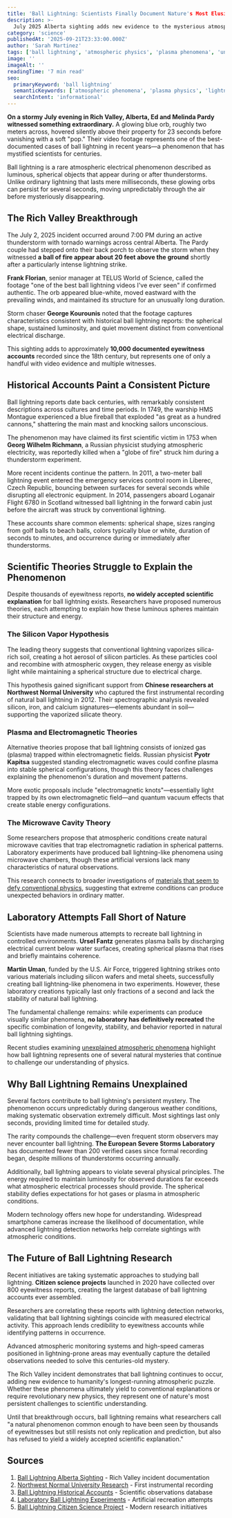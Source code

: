 ```yaml
---
title: 'Ball Lightning: Scientists Finally Document Nature's Most Elusive Phenomenon'
description: >-
  July 2025 Alberta sighting adds new evidence to the mysterious atmospheric phenomenon that has puzzled researchers for centuries.
category: 'science'
publishedAt: '2025-09-21T23:33:00.000Z'
author: 'Sarah Martinez'
tags: ['ball lightning', 'atmospheric physics', 'plasma phenomena', 'unexplained science', 'lightning research', 'Alberta sighting']
image: ''
imageAlt: ''
readingTime: '7 min read'
seo:
  primaryKeyword: 'ball lightning'
  semanticKeywords: ['atmospheric phenomena', 'plasma physics', 'lightning research', 'electrical discharge', 'atmospheric science']
  searchIntent: 'informational'
---
```


**On a stormy July evening in Rich Valley, Alberta, Ed and Melinda Pardy witnessed something extraordinary.** A glowing blue orb, roughly two meters across, hovered silently above their property for 23 seconds before vanishing with a soft "pop." Their video footage represents one of the best-documented cases of ball lightning in recent years—a phenomenon that has mystified scientists for centuries.

Ball lightning is a rare atmospheric electrical phenomenon described as luminous, spherical objects that appear during or after thunderstorms. Unlike ordinary lightning that lasts mere milliseconds, these glowing orbs can persist for several seconds, moving unpredictably through the air before mysteriously disappearing.

## The Rich Valley Breakthrough

The July 2, 2025 incident occurred around 7:00 PM during an active thunderstorm with tornado warnings across central Alberta. The Pardy couple had stepped onto their back porch to observe the storm when they witnessed **a ball of fire appear about 20 feet above the ground** shortly after a particularly intense lightning strike.

**Frank Florian**, senior manager at TELUS World of Science, called the footage "one of the best ball lightning videos I've ever seen" if confirmed authentic. The orb appeared blue-white, moved eastward with the prevailing winds, and maintained its structure for an unusually long duration.

Storm chaser **George Kourounis** noted that the footage captures characteristics consistent with historical ball lightning reports: the spherical shape, sustained luminosity, and quiet movement distinct from conventional electrical discharge.

This sighting adds to approximately **10,000 documented eyewitness accounts** recorded since the 18th century, but represents one of only a handful with video evidence and multiple witnesses.

## Historical Accounts Paint a Consistent Picture

Ball lightning reports date back centuries, with remarkably consistent descriptions across cultures and time periods. In 1749, the warship HMS Montague experienced a blue fireball that exploded "as great as a hundred cannons," shattering the main mast and knocking sailors unconscious.

The phenomenon may have claimed its first scientific victim in 1753 when **Georg Wilhelm Richmann**, a Russian physicist studying atmospheric electricity, was reportedly killed when a "globe of fire" struck him during a thunderstorm experiment.

More recent incidents continue the pattern. In 2011, a two-meter ball lightning event entered the emergency services control room in Liberec, Czech Republic, bouncing between surfaces for several seconds while disrupting all electronic equipment. In 2014, passengers aboard Loganair Flight 6780 in Scotland witnessed ball lightning in the forward cabin just before the aircraft was struck by conventional lightning.

These accounts share common elements: spherical shape, sizes ranging from golf balls to beach balls, colors typically blue or white, duration of seconds to minutes, and occurrence during or immediately after thunderstorms.

## Scientific Theories Struggle to Explain the Phenomenon

Despite thousands of eyewitness reports, **no widely accepted scientific explanation** for ball lightning exists. Researchers have proposed numerous theories, each attempting to explain how these luminous spheres maintain their structure and energy.

### The Silicon Vapor Hypothesis

The leading theory suggests that conventional lightning vaporizes silica-rich soil, creating a hot aerosol of silicon particles. As these particles cool and recombine with atmospheric oxygen, they release energy as visible light while maintaining a spherical structure due to electrical charge.

This hypothesis gained significant support from **Chinese researchers at Northwest Normal University** who captured the first instrumental recording of natural ball lightning in 2012. Their spectrographic analysis revealed silicon, iron, and calcium signatures—elements abundant in soil—supporting the vaporized silicate theory.

### Plasma and Electromagnetic Theories

Alternative theories propose that ball lightning consists of ionized gas (plasma) trapped within electromagnetic fields. Russian physicist **Pyotr Kapitsa** suggested standing electromagnetic waves could confine plasma into stable spherical configurations, though this theory faces challenges explaining the phenomenon's duration and movement patterns.

More exotic proposals include "electromagnetic knots"—essentially light trapped by its own electromagnetic field—and quantum vacuum effects that create stable energy configurations.

### The Microwave Cavity Theory

Some researchers propose that atmospheric conditions create natural microwave cavities that trap electromagnetic radiation in spherical patterns. Laboratory experiments have produced ball lightning-like phenomena using microwave chambers, though these artificial versions lack many characteristics of natural observations.

This research connects to broader investigations of [materials that seem to defy conventional physics](/science/materials-defy-physics-laws-impossible-properties), suggesting that extreme conditions can produce unexpected behaviors in ordinary matter.

## Laboratory Attempts Fall Short of Nature

Scientists have made numerous attempts to recreate ball lightning in controlled environments. **Ursel Fantz** generates plasma balls by discharging electrical current below water surfaces, creating spherical plasma that rises and briefly maintains coherence.

**Martin Uman**, funded by the U.S. Air Force, triggered lightning strikes onto various materials including silicon wafers and metal sheets, successfully creating ball lightning-like phenomena in two experiments. However, these laboratory creations typically last only fractions of a second and lack the stability of natural ball lightning.

The fundamental challenge remains: while experiments can produce visually similar phenomena, **no laboratory has definitively recreated** the specific combination of longevity, stability, and behavior reported in natural ball lightning sightings.

Recent studies examining [unexplained atmospheric phenomena](/science/scientific-mysteries-puzzle-researchers) highlight how ball lightning represents one of several natural mysteries that continue to challenge our understanding of physics.

## Why Ball Lightning Remains Unexplained

Several factors contribute to ball lightning's persistent mystery. The phenomenon occurs unpredictably during dangerous weather conditions, making systematic observation extremely difficult. Most sightings last only seconds, providing limited time for detailed study.

The rarity compounds the challenge—even frequent storm observers may never encounter ball lightning. **The European Severe Storms Laboratory** has documented fewer than 200 verified cases since formal recording began, despite millions of thunderstorms occurring annually.

Additionally, ball lightning appears to violate several physical principles. The energy required to maintain luminosity for observed durations far exceeds what atmospheric electrical processes should provide. The spherical stability defies expectations for hot gases or plasma in atmospheric conditions.

Modern technology offers new hope for understanding. Widespread smartphone cameras increase the likelihood of documentation, while advanced lightning detection networks help correlate sightings with atmospheric conditions.

## The Future of Ball Lightning Research

Recent initiatives are taking systematic approaches to studying ball lightning. **Citizen science projects** launched in 2020 have collected over 800 eyewitness reports, creating the largest database of ball lightning accounts ever assembled.

Researchers are correlating these reports with lightning detection networks, validating that ball lightning sightings coincide with measured electrical activity. This approach lends credibility to eyewitness accounts while identifying patterns in occurrence.

Advanced atmospheric monitoring systems and high-speed cameras positioned in lightning-prone areas may eventually capture the detailed observations needed to solve this centuries-old mystery.

The Rich Valley incident demonstrates that ball lightning continues to occur, adding new evidence to humanity's longest-running atmospheric puzzle. Whether these phenomena ultimately yield to conventional explanations or require revolutionary new physics, they represent one of nature's most persistent challenges to scientific understanding.

Until that breakthrough occurs, ball lightning remains what researchers call "a natural phenomenon common enough to have been seen by thousands of eyewitnesses but still resists not only replication and prediction, but also has refused to yield a widely accepted scientific explanation."

## Sources

1. [Ball Lightning Alberta Sighting](https://globalnews.ca/news/11272805/alberta-storm-lightning-ball-video-july/) - Rich Valley incident documentation
2. [Northwest Normal University Research](https://phys.org/news/2014-01-ball-lightning-spectrum-nature.html) - First instrumental recording
3. [Ball Lightning Historical Accounts](https://hgss.copernicus.org/articles/12/43/2021/) - Scientific observations database
4. [Laboratory Ball Lightning Experiments](https://www.chemistryworld.com/news/ball-lightning-captured-in-the-lab/6503.article) - Artificial recreation attempts
5. [Ball Lightning Citizen Science Project](https://eos.org/articles/have-you-seen-ball-lightning-scientists-want-to-know-about-it) - Modern research initiatives